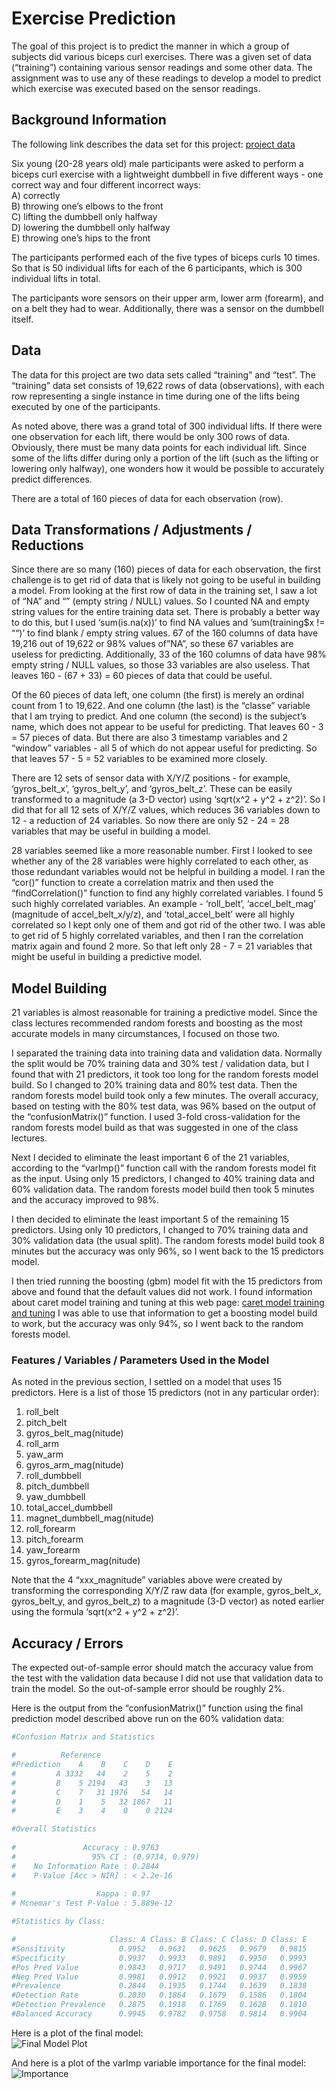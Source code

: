 # Exercise Prediction

The goal of this project is to predict the manner in which a group of subjects
did various biceps curl exercises.  There was a given set of data ("training")
containing various sensor readings and some other data.  The assignment was
to use any of these readings to develop a model to predict which exercise
was executed based on the sensor readings.

## Background Information

The following link describes the data set for this project: [project data](http://groupware.les.inf.puc-rio.br/har)

Six young (20-28 years old) male participants were asked to perform a biceps
curl exercise with a lightweight dumbbell in five different ways - one correct
way and four different incorrect ways:  
A) correctly  
B) throwing one's elbows to the front  
C) lifting the dumbbell only halfway  
D) lowering the dumbbell only halfway  
E) throwing one's hips to the front  

The participants performed each of the five types of biceps curls 10 times.
So that is 50 individual lifts for each of the 6 participants, which is 300
individual lifts in total.

The participants wore sensors on their upper arm, lower arm (forearm), and
on a belt they had to wear.  Additionally, there was a sensor on the
dumbbell itself.

## Data

The data for this project are two data sets called "training" and "test".
The "training" data set consists of 19,622 rows of data (observations),
with each row representing a single instance in time during one of the
lifts being executed by one of the participants.

As noted above, there was a grand total of 300 individual lifts.  If there
were one observation for each lift, there would be only 300 rows of data.
Obviously, there must be many data points for each individual lift.
Since some of the lifts differ during only a portion of the lift
(such as the lifting or lowering only halfway), one wonders how it would
be possible to accurately predict differences.

There are a total of 160 pieces of data for each observation (row).

## Data Transformations / Adjustments / Reductions

Since there are so many (160) pieces of data for each observation,
the first challenge is to get rid of data that is likely not going to be
useful in building a model.  From looking at the first row of data in the
training set, I saw a lot of "NA" and "" (empty string / NULL) values.  So
I counted NA and empty string values for the entire training data set.
There is probably a better way to do this, but I used 'sum(is.na(x))'
to find NA values and 'sum(training$x != "")' to find blank / empty
string values.  67 of the 160 columns of data have 19,216 out of
19,622 or 98% values of "NA", so these 67 variables are useless for
predicting.  Additionally, 33 of the 160 columns of data have 98%
empty string / NULL values, so those 33 variables are also useless.
That leaves 160 - (67 + 33) = 60 pieces of data that could be useful.

Of the 60 pieces of data left, one column (the first) is merely an
ordinal count from 1 to 19,622.  And one column (the last) is the
"classe" variable that I am trying to predict.  And one column
(the second) is the subject's name, which does not appear to be useful
for predicting.  That leaves 60 - 3 = 57 pieces of data.  But there are
also 3 timestamp variables and 2 "window" variables - all 5 of which
do not appear useful for predicting.  So that leaves 57 - 5 = 52 variables
to be examined more closely.

There are 12 sets of sensor data with X/Y/Z positions - for example,
'gyros_belt_x', 'gyros_belt_y', and 'gyros_belt_z'.  These can be easily
transformed to a magnitude (a 3-D vector) using 'sqrt(x^2 + y^2 + z^2)'.
So I did that for all 12 sets of X/Y/Z values, which reduces
36 variables down to 12 - a reduction of 24 variables.  So now there
are only 52 - 24 = 28 variables that may be useful in building a model.

28 variables seemed like a more reasonable number.  First I looked to
see whether any of the 28 variables were highly correlated to each other,
as those redundant variables would not be helpful in building a model.
I ran the "cor()" function to create a correlation matrix and then used
the "findCorrelation()" function to find any highly correlated variables.
I found 5 such highly correlated variables.  An example - 'roll_belt',
'accel_belt_mag' (magnitude of accel_belt_x/y/z), and 'total_accel_belt'
were all highly correlated so I kept only one of them and got rid of the
other two.  I was able to get rid of 5 highly correlated variables,
and then I ran the correlation matrix again and found 2 more.
So that left only 28 - 7 = 21 variables that might be useful in building
a predictive model.

## Model Building

21 variables is almost reasonable for training a predictive model.
Since the class lectures recommended random forests and boosting as
the most accurate models in many circumstances, I focused on those two.

I separated the training data into training data and validation data.
Normally the split would be 70% training data and 30% test / validation
data, but I found that with 21 predictors, it took too long for the
random forests model build.  So I changed to 20% training data and
80% test data.  Then the random forests model build took only a few
minutes.  The overall accuracy, based on testing with the 80% test data,
was 96% based on the output of the "confusionMatrix()" function.
I used 3-fold cross-validation for the random forests model build as that
was suggested in one of the class lectures.

Next I decided to eliminate the least important 6 of the 21 variables,
according to the "varImp()" function call with the random forests model
fit as the input.  Using only 15 predictors, I changed to 40% training
data and 60% validation data.  The random forests model build then took
5 minutes and the accuracy improved to 98%.

I then decided to eliminate the least important 5 of the remaining
15 predictors.  Using only 10 predictors, I changed to 70% training
data and 30% validation data (the usual split).  The random forests
model build took 8 minutes but the accuracy was only 96%, so I went
back to the 15 predictors model.

I then tried running the boosting (gbm) model fit with the 15 predictors
from above and found that the default values did not work.  I found
information about caret model training and tuning at this web page:
[caret model training and tuning](http://topepo.github.io/caret/model-training-and-tuning.html)
I was able to use that information to get a boosting model build to work,
but the accuracy was only 94%, so I went back to the random forests
model.

### Features / Variables / Parameters Used in the Model

As noted in the previous section, I settled on a model that uses
15 predictors.  Here is a list of those 15 predictors (not in any
particular order):

1) roll_belt  
2) pitch_belt  
3) gyros_belt_mag(nitude)  
4) roll_arm  
5) yaw_arm  
6) gyros_arm_mag(nitude)  
7) roll_dumbbell    
8) pitch_dumbbell   
9) yaw_dumbbell   
10) total_accel_dumbbell  
11) magnet_dumbbell_mag(nitude)  
12) roll_forearm  
13) pitch_forearm  
14) yaw_forearm  
15) gyros_forearm_mag(nitude)  

Note that the 4 "xxx_magnitude" variables above were created by transforming
the corresponding X/Y/Z raw data (for example, gyros_belt_x, gyros_belt_y,
and gyros_belt_z) to a magnitude (3-D vector) as noted earlier using the
formula 'sqrt(x^2 + y^2 + z^2)'.

## Accuracy / Errors

The expected out-of-sample error should match the accuracy value from
the test with the validation data because I did not use that validation
data to train the model.  So the out-of-sample error should be roughly 2%.

Here is the output from the "confusionMatrix()" function using the final
prediction model described above run on the 60% validation data:

```r

#Confusion Matrix and Statistics

#          Reference
#Prediction    A    B    C    D    E
#         A 3332   44    2    5    2
#         B    5 2194   43    3   13
#         C    7   31 1976   54   14
#         D    1    5   32 1867   11
#         E    3    4    0    0 2124

#Overall Statistics
                                         
#               Accuracy : 0.9763         
#                 95% CI : (0.9734, 0.979)
#    No Information Rate : 0.2844         
#    P-Value [Acc > NIR] : < 2.2e-16      
                                         
#                  Kappa : 0.97           
# Mcnemar's Test P-Value : 5.889e-12      

#Statistics by Class:

#                     Class: A Class: B Class: C Class: D Class: E
#Sensitivity            0.9952   0.9631   0.9625   0.9679   0.9815
#Specificity            0.9937   0.9933   0.9891   0.9950   0.9993
#Pos Pred Value         0.9843   0.9717   0.9491   0.9744   0.9967
#Neg Pred Value         0.9981   0.9912   0.9921   0.9937   0.9959
#Prevalence             0.2844   0.1935   0.1744   0.1639   0.1838
#Detection Rate         0.2830   0.1864   0.1679   0.1586   0.1804
#Detection Prevalence   0.2875   0.1918   0.1769   0.1628   0.1810
#Balanced Accuracy      0.9945   0.9782   0.9758   0.9814   0.9904
```

Here is a plot of the final model:  
![Final Model Plot](FinalModelPlot.png)

And here is a plot of the varImp variable importance for the final model:
![Importance](Importance.png)
